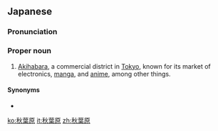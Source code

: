 ==Japanese==
{{wikipedia|lang=ja}}
{{ja-kanjitab|あき|は|はら|k3=ばら|r=y|yomi=k}}

===Pronunciation===
{{ja-pron|あきはばら|yomi=k|acc=3}}

===Proper noun===
{{ja-pos|あきはばら|proper}}

# [[Akihabara]], a commercial district in [[Tokyo]], known for its market of electronics, [[manga]], and [[anime]], among other things.

====Synonyms====
* {{ja-r|アキバ|caps=y}}

[[ko:秋葉原]]
[[it:秋葉原]]
[[zh:秋葉原]]